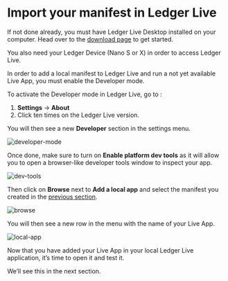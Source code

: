 # Import your manifest in Ledger Live

If not done already, you must have Ledger Live Desktop installed on your computer. Head over to the [download page](https://www.ledger.com/ledger-live/download) to get started.

You also need your Ledger Device (Nano S or X) in order to access Ledger Live.

In order to add a local manifest to Ledger Live and run a not yet available Live App, you must enable the Developer mode.

To activate the Developer mode in Ledger Live, go to :

1. **Settings** -> **About**
2. Click ten times on the Ledger Live version.

You will then see a new **Developer** section in the settings menu.

![developer-mode](./assets/3-1-developer-mode.png)

Once done, make sure to turn on **Enable platform dev tools** as it will allow you to open a browser-like developer tools window to inspect your app.

![dev-tools](./assets/3-2-dev-tools.png)

Then click on **Browse** next to **Add a local app** and select the manifest you created in the [previous section](/examples/use-live-app/manifest.mdx).

![browse](./assets/3-3-browse.png)

You will then see a new row in the menu with the name of your Live App.

![local-app](./assets/3-4-local-app.png)

Now that you have added your Live App in your local Ledger Live application, it’s time to open it and test it.

We’ll see this in the next section.
